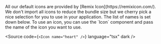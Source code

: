 
<Unstyled>

<Title type="h1">Iconography</Title>

<Text>
  All our default icons are provided by [Remix Icon](https://remixicon.com/). We
  don't import all icons to reduce the bundle size but we cherry pick a nice
  selection for you to use in your application. The list of names is set down
  below. To use an icon, you can use the `Icon` component and pass the name of
  the icon you want to use.
</Text>

<Source code={`<Icon name="heart" />`} language="tsx" dark />

<IconLibrary />

</Unstyled>
